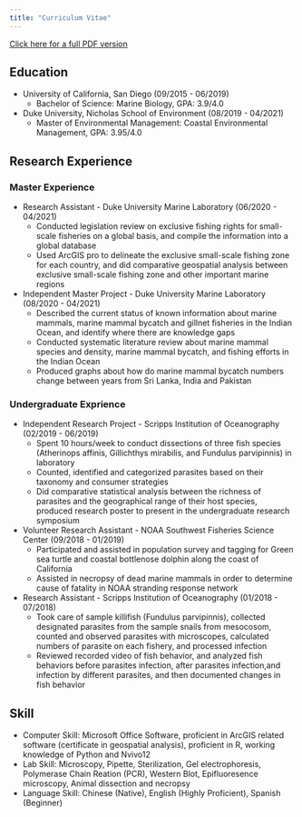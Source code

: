 ```yaml
---
title: "Curriculum Vitae"  
---
```

<a href = 'Yutian_Fang_CV.pdf' target = '_blank'>Click here for a full PDF version</a>

## Education

* University of California, San Diego (09/2015 - 06/2019)
  - Bachelor of Science: Marine Biology, GPA: 3.9/4.0
* Duke University, Nicholas School of Environment (08/2019 - 04/2021)
  - Master of Environmental Management: Coastal Environmental Management, GPA: 3.95/4.0

## Research Experience

### Master Experience
* Research Assistant - Duke University Marine Laboratory (06/2020 - 04/2021)
  - Conducted legislation review on exclusive fishing rights for small-scale fisheries on a global basis, and compile the information into a global database
  - Used ArcGIS pro to delineate the exclusive small-scale fishing zone for each country, and did comparative geospatial analysis between exclusive small-scale fishing zone and other important marine regions
* Independent Master Project - Duke University Marine Laboratory (08/2020 - 04/2021)
  - Described the current status of known information about marine mammals, marine mammal bycatch and gillnet fisheries in the Indian Ocean, and identify where there are knowledge gaps
  - Conducted systematic literature review about marine mammal species and density, marine mammal bycatch, and fishing efforts in the Indian Ocean
  - Produced graphs about how do marine mammal bycatch numbers change between years from Sri Lanka, India and Pakistan

### Undergraduate Exprience
* Independent Research Project - Scripps Institution of Oceanography (02/2019 - 06/2019)
  - Spent 10 hours/week to conduct dissections of three fish species (Atherinops affinis, Gillichthys mirabilis, and Fundulus parvipinnis) in laboratory
  - Counted, identified and categorized parasites based on their taxonomy and consumer strategies
  - Did comparative statistical analysis between the richness of parasites and the geographical range of their host species, produced research poster to present in the undergraduate research symposium
* Volunteer Research Assistant - NOAA Southwest Fisheries Science Center (09/2018 - 01/2019)
  - Participated and assisted in population survey and tagging for Green sea turtle and coastal bottlenose dolphin along the coast of California
  - Assisted in necropsy of dead marine mammals in order to determine cause of fatality in NOAA stranding response network
* Research Assistant - Scripps Institution of Oceanography (01/2018 - 07/2018)
  - Took care of sample killifish (Fundulus parvipinnis), collected designated parasites from the sample snails from mesocosom, counted and observed parasites with microscopes, calculated numbers of parasite on each fishery, and processed infection
  - Reviewed recorded video of fish behavior, and analyzed fish behaviors before parasites infection, after parasites infection,and infection by different parasites, and then documented changes in fish behavior

## Skill
* Computer Skill: Microsoft Office Software, proficient in ArcGIS related software (certificate in geospatial analysis), proficient in R, working knowledge of Python and Nvivo12
* Lab Skill: Microscopy, Pipette, Sterilization, Gel electrophoresis, Polymerase Chain Reation (PCR), Western Blot, Epifluoresence microscopy, Animal dissection and necropsy
* Language Skill: Chinese (Native), English (Highly Proficient), Spanish (Beginner)
